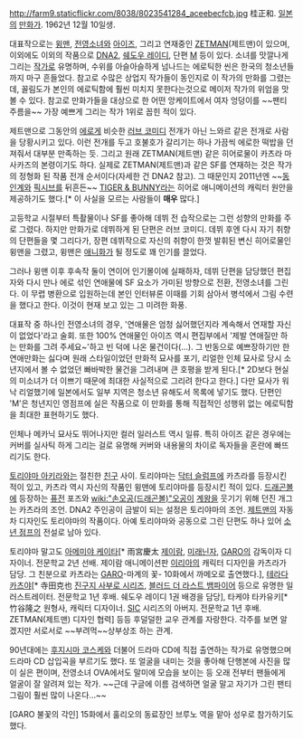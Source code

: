 http://farm9.staticflickr.com/8038/8023541284_aceebecfcb.jpg
桂正和. [[일본]]의 [[만화가]]. 1962년 12월 10일생.

대표작으로는 [[윙맨]], [[전영소녀]]와 [[아이즈]], 그리고 연재중인 [[ZETMAN]](제트맨)이 있으며, 이외에도 이외의 작품으로 [[DNA2]], [[쉐도우 레이디]], 단편 [[M]] 등이 있다. 소녀를 맛깔나게 그리는 [[작가]]로 유명하며, 수위를 아슬아슬하게 넘나드는 에로틱한 씬은 한국의 청소년들까지 마구 흔들었다. 참고로 수많은 상업지 작가들이 동인지로 이 작가의 만화를 그렸는데, 꼴림도가 본인의 에로틱함에 훨씬 미치지 못한다는것으로 메이저 작가의 위엄을 맛볼 수 있다. 참고로 만화가들을 대상으로 한 어떤 앙케이트에서 여자 엉덩이를 ~~팬티 주름을~~ 가장 예쁘게 그리는 작가 1위로 꼽힌 적이 있다.

제트맨으로 그동안의 [[에로게]] 비슷한 [[러브 코미디]] 전개가 아닌 느와르 같은 전개로 사람을 당황시키고 있다. 이런 전개를 두고 호불호가 갈리기는 하나 가끔씩 에로한 떡밥을 던져줘서 대부분 만족하는 듯. 그리고 원래 ZETMAN(제트맨) 같은 히어로물이 카츠라 마사카즈의 본령이기도 하다. 실제로 ZETMAN(제트맨)과 같은 SF를 연재하는 것은 작가의 정형화 된 작품 전개 순서이다(자세한 건 DNA2 참고). 그 때문인지 2011년엔 ~~[[동인]]계와 [[픽시브]]를 뒤흔든~~ [[TIGER & BUNNY]]라는 히어로 애니메이션의 캐릭터 원안을 제공하기도 했다.[* 이 사실을 모르는 사람들이 '''매우''' 많다.]

고등학교 시절부터 특촬물이나 SF를 좋아해 데뷔 전 습작으로는 그런 성향의 만화를 주로 그렸다. 하지만 만화가로 데뷔하게 된 단편은 러브 코미디. 데뷔 후엔 다시 자기 취향의 단편들을 몇 그리다가, 장편 데뷔작으로 자신의 취향이 한껏 발휘된 변신 히어로물인 윙맨을 그렸고, 윙맨은 [[애니화]]가 될 정도로 꽤 인기를 끌었다.
 
그러나 윙맨 이후 후속작 둘이 연이어 인기몰이에 실패하자, 데뷔 단편을 담당했던 편집자와 다시 만나 에로 섞인 연애물에 SF 요소가 가미된 방향으로 전환, 전영소녀를 그린다. 이 무렵 병환으로 입원하는데 본인 인터뷰론 이때를 기회 삼아서 병석에서 그림 수련을 했다고 한다. 이것이 현재 보고 있는 그 미려한 화풍.

대표작 중 하나인 전영소녀의 경우, '연애물은 엄청 싫어했던지라 계속해서 연재할 자신이 없었다'라고 술회. 또한 100% 연애물인 아이즈 역시 편집부에서 '제발 연애질만 하는 만화를 그려 주세요~'하고 빈 덕에 나온 물건이다(…). 그 반동으로 예쁘장하기만 한 연애만화는 싫다며 원래 스타일이었던 만화적 묘사를 포기, 리얼한 인체 묘사로 당시 소년지에서 볼 수 없었던 빠바박한 물건을 그려내며 큰 호평을 받게 된다.[* 2D보다 현실의 미소녀가 더 이쁘기 때문에 최대한 사실적으로 그리려 한다고 한다.] 다만 묘사가 워낙 리얼했기에 일본에서도 일부 지역은 청소년 유해도서 목록에 넣기도 했다. 단편인 'M'은 청년지인 영점프에 실은 작품으로 이 만화를 통해 직접적인 성행위 없는 에로틱함을 최대한 표현하기도 했다. 

인체나 메카닉 묘사도 뛰어나지만 컬러 일러스트 역시 일류. 특히 아이즈 같은 경우에는 커버를 실사틱 하게 그리는 걸로 유명해 커버와 내용물의 차이로 독자들을 혼란에 빠뜨리기도 한다.

[[토리야마 아키라]]와는 절친한 [[친구]] 사이. 토리야마는 [[닥터 슬럼프]]에 카츠라를 등장시킨 적이 있고, 카츠라 역시 자신의 작품인 윙맨에 토리야마를 등장시킨 적이 있다. [[드래곤볼]]에 등장하는 [[퓨전]] 포즈와 [[wiki:"손오공(드래곤볼)"오공]]이 [[계왕]]을 웃기기 위해 던진 개그는 카츠라의 조언. DNA2 주인공이 금발이 되는 설정은 토리야마의 조언. [[제트맨]]의 자동차 디자인도 토리야마의 작품이다. 아예 토리야마와 공동으로 그린 단편도 하나 있어 [[소년 점프]]의 전설로 남아 있다.

토리야마 말고도 [[아메미야 케이타]][* 雨宮慶太 [[제이람]], [[미래닌자]], [[GARO]]의 감독이자 디자이너. 전문학교 2년 선배. 제이람 애니메이션판 [[이리아]]의 캐릭터 디자인을 카츠라가 담당. 그 친분으로 카츠라는 [[GARO]]-마계의 꽃- 10화에서 까메오로 출연했다.], [[테라다 카츠야]][* 寺田克也 [[진구지 사부로 시리즈]], [[블러드 더 라스트 뱀파이어]] 등으로 유명한 일러스트레이터. 전문학교 1년 후배. 쉐도우 레이디 1권 배경을 담당], 타케야 타카유키[* 竹谷隆之 원형사, 캐릭터 디자이너. [[SIC]] 시리즈의 아버지. 전문학교 1년 후배. ZETMAN(제트맨) 디자인 협력] 등등 후덜덜한 교우 관계를 자랑한다. 각주를 보면 알겠지만 서로서로 ~~부려먹~~상부상조 하는 관계.

90년대에는 [[후지시마 코스케]]와 더불어 드라마 CD에 직접 출연하는 작가로 유명했으며 드라마 CD 삽입곡을 부르기도 했다. 또 얼굴을 내미는 것을 좋아해 단행본에 사진을 많이 실은 편이며, 전영소녀 OVA에서도 말미에 모습을 보이는 등 오래 전부터 팬들에게 얼굴이 잘 알려져 있는 작가. ~~근데 구글에 이름 검색하면 얼굴 말고 자기가 그린 팬티 그림이 훨씬 많이 나온다...~~

[GARO 불꽃의 각인] 15화에서 훌리오의 동료장인 브루노 역을 맡아 성우로 참가하기도 했다.
